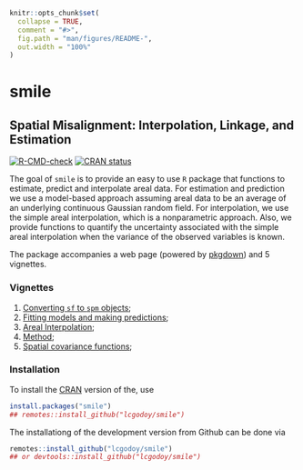 <!-- README.md is generated from README.Rmd. Please edit that file -->

```r
knitr::opts_chunk$set(
  collapse = TRUE,
  comment = "#>",
  fig.path = "man/figures/README-",
  out.width = "100%"
)
```

# smile

## **S**patial **M**isalignment: **I**nterpolation, **L**inkage, and **E**stimation

<!-- badges: start -->
[![R-CMD-check](https://github.com/lcgodoy/smile/workflows/R-CMD-check/badge.svg)](https://github.com/lcgodoy/smile/actions)
[![CRAN status](https://www.r-pkg.org/badges/version/smile)](https://CRAN.R-project.org/package=smile)
<!-- badges: end -->

The goal of `smile` is to provide an easy to use `R` package that functions to
estimate, predict and interpolate areal data. For estimation and prediction we
use a model-based approach assuming areal data to be an average of an underlying
continuous Gaussian random field. For interpolation, we use the simple areal
interpolation, which is a nonparametric approach. Also, we provide functions to
quantify the uncertainty associated with the simple areal interpolation when the
variance of the observed variables is known.

The package accompanies a web page (powered by
[pkgdown](https://pkgdown.r-lib.org/)) and 5 vignettes.

### Vignettes

1. [Converting `sf` to `spm`
   objects](https://lcgodoy.me/smile/articles/sf-to-spm.html);
2. [Fitting models and making
   predictions](https://lcgodoy.me/smile/articles/fit-and-pred.html);
3. [Areal Interpolation](https://lcgodoy.me/smile/articles/sai.html);
4. [Method](https://lcgodoy.me/smile/articles/theory.html);
5. [Spatial covariance functions](https://lcgodoy.me/smile/articles/sp-cov-functions.html);

### Installation

To install the [CRAN](https://cran.r-project.org) version of the, use
```r
install.packages("smile")
## remotes::install_github("lcgodoy/smile")
```

The installationg of the development version from Github can be done via
```r
remotes::install_github("lcgodoy/smile")
## or devtools::install_github("lcgodoy/smile")
```
